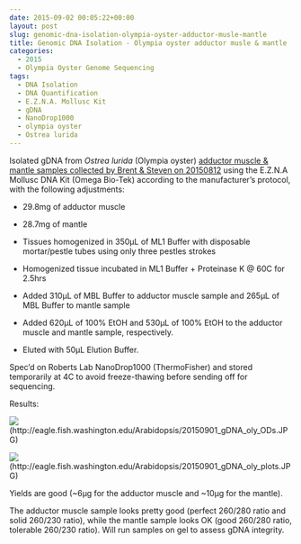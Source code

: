 ```yaml
---
date: 2015-09-02 00:05:22+00:00
layout: post
slug: genomic-dna-isolation-olympia-oyster-adductor-musle-mantle
title: Genomic DNA Isolation - Olympia oyster adductor musle & mantle
categories:
  - 2015
  - Olympia Oyster Genome Sequencing
tags:
  - DNA Isolation
  - DNA Quantification
  - E.Z.N.A. Mollusc Kit
  - gDNA
  - NanoDrop1000
  - olympia oyster
  - Ostrea lurida
---
```


Isolated gDNA from _Ostrea lurida_ (Olympia oyster) [adductor muscle & mantle samples collected by Brent & Steven on 20150812](https://onsnetwork.org/halfshell/2015/08/12/another-day-another-species/) using the E.Z.N.A Mollusc DNA Kit (Omega Bio-Tek) according to the manufacturer’s protocol, with the following adjustments:




    
  * 29.8mg of adductor muscle

    
  * 28.7mg of mantle

    
  * Tissues homogenized in 350μL of ML1 Buffer with disposable mortar/pestle tubes using only three pestles strokes

    
  * Homogenized tissue incubated in ML1 Buffer + Proteinase K @ 60C for 2.5hrs

    
  * Added 310μL of MBL Buffer to adductor muscle sample and 265μL of MBL Buffer to mantle sample

    
  * Added 620μL of 100% EtOH and 530μL of 100% EtOH to the adductor muscle and mantle sample, respectively.

    
  * Eluted with 50μL Elution Buffer.



Spec’d on Roberts Lab NanoDrop1000 (ThermoFisher) and stored temporarily at 4C to avoid freeze-thawing before sending off for sequencing.



Results:



![](https://eagle.fish.washington.edu/Arabidopsis/20150901_gDNA_oly_ODs.JPG)(http://eagle.fish.washington.edu/Arabidopsis/20150901_gDNA_oly_ODs.JPG)



![](https://eagle.fish.washington.edu/Arabidopsis/20150901_gDNA_oly_plots.JPG)(http://eagle.fish.washington.edu/Arabidopsis/20150901_gDNA_oly_plots.JPG)



Yields are good (~6μg for the adductor muscle and ~10μg for the mantle).

The adductor muscle sample looks pretty good (perfect 260/280 ratio and solid 260/230 ratio), while the mantle sample looks OK (good 260/280 ratio, tolerable 260/230 ratio). Will run samples on gel to assess gDNA integrity.


